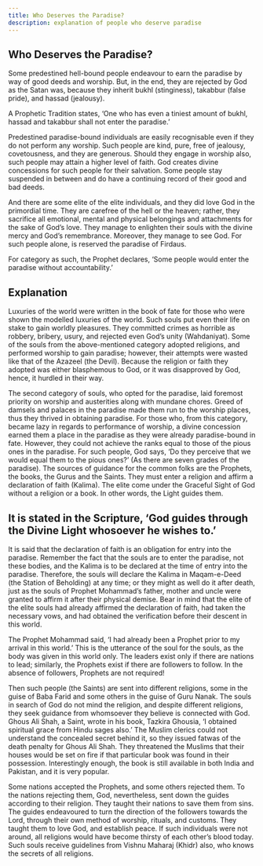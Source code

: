 ```yaml
---
title: Who Deserves the Paradise?
description: explanation of people who deserve paradise
---
```


## Who Deserves the Paradise?

Some predestined hell-bound people endeavour to earn the paradise by
way of good deeds and worship. But, in the end, they are rejected by God
as the Satan was, because they inherit bukhl (stinginess), takabbur (false
pride), and hassad (jealousy).

A Prophetic Tradition states, ‘One who has even a tiniest amount of bukhl,
hassad and takabbur shall not enter the paradise.’

Predestined paradise-bound individuals are easily recognisable even if
they do not perform any worship. Such people are kind, pure, free of
jealousy, covetousness, and they are generous. Should they engage in
worship also, such people may attain a higher level of faith. God creates
divine concessions for such people for their salvation. Some people stay
suspended in between and do have a continuing record of their good and
bad deeds.

And there are some elite of the elite individuals, and they did love God in
the primordial time. They are carefree of the hell or the heaven; rather, they
sacrifice all emotional, mental and physical belongings and attachments
for the sake of God’s love. They manage to enlighten their souls with the
divine mercy and God’s remembrance. Moreover, they manage to see God.
For such people alone, is reserved the paradise of Firdaus.

For category as such, the Prophet declares, ‘Some people would enter the
paradise without accountability.’

## Explanation
Luxuries of the world were written in the book of fate for those who were
shown the modelled luxuries of the world. Such souls put even their life
on stake to gain worldly pleasures. They committed crimes as horrible
as robbery, bribery, usury, and rejected even God’s unity (Wahdaniyat).
Some of the souls from the above-mentioned category adopted religions,
and performed worship to gain paradise; however, their attempts were
wasted like that of the Azazeel (the Devil). Because the religion or faith
they adopted was either blasphemous to God, or it was disapproved by
God, hence, it hurdled in their way.

The second category of souls, who opted for the paradise, laid foremost
priority on worship and austerities along with mundane chores. Greed of
damsels and palaces in the paradise made them run to the worship places,
thus they thrived in obtaining paradise. For those who, from this category,
became lazy in regards to performance of worship, a divine concession
earned them a place in the paradise as they were already paradise-bound in
fate. However, they could not achieve the ranks equal to those of the pious
ones in the paradise. For such people, God says, ‘Do they perceive that
we would equal them to the pious ones?’ (As there are seven grades of the
paradise). The sources of guidance for the common folks are the Prophets,
the books, the Gurus and the Saints. They must enter a religion and affirm
a declaration of faith (Kalima). The elite come under the Graceful Sight
of God without a religion or a book. In other words, the Light guides
them.

## It is stated in the Scripture, ‘God guides through the Divine Light whosoever he wishes to.’

It is said that the declaration of faith is an obligation for entry into the
paradise. Remember the fact that the souls are to enter the paradise, not
these bodies, and the Kalima is to be declared at the time of entry into the
paradise. Therefore, the souls will declare the Kalima in Maqam-e-Deed
(the Station of Beholding) at any time; or they might as well do it after
death, just as the souls of Prophet Mohammad’s father, mother and uncle
were granted to affirm it after their physical demise. Bear in mind that the
elite of the elite souls had already affirmed the declaration of faith, had
taken the necessary vows, and had obtained the verification before their
descent in this world.

The Prophet Mohammad said, ‘I had already been a Prophet prior to my
arrival in this world.’ This is the utterance of the soul for the souls, as the
body was given in this world only. The leaders exist only if there are nations
to lead; similarly, the Prophets exist if there are followers to follow. In the
absence of followers, Prophets are not required!

Then such people (the Saints) are sent into different religions, some in the
guise of Baba Farid and some others in the guise of Guru Nanak. The
souls in search of God do not mind the religion, and despite different
religions, they seek guidance from whomsoever they believe is connected
with God. Ghous Ali Shah, a Saint, wrote in his book, Tazkira Ghousia, ‘I
obtained spiritual grace from Hindu sages also.’ The Muslim clerics could
not understand the concealed secret behind it, so they issued fatwas of
the death penalty for Ghous Ali Shah. They threatened the Muslims that
their houses would be set on fire if that particular book was found in their
possession. Interestingly enough, the book is still available in both India
and Pakistan, and it is very popular.

Some nations accepted the Prophets, and some others rejected them. To the
nations rejecting them, God, nevertheless, sent down the guides according
to their religion. They taught their nations to save them from sins. The
guides endeavoured to turn the direction of the followers towards the Lord,
through their own method of worship, rituals, and customs. They taught
them to love God, and establish peace. If such individuals were not around,
all religions would have become thirsty of each other’s blood today. Such
souls receive guidelines from Vishnu Maharaj (Khidr) also, who knows
the secrets of all religions.